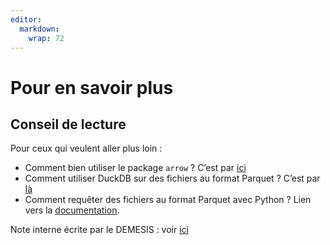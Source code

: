 ```yaml
---
editor: 
  markdown: 
    wrap: 72
---
```


# Pour en savoir plus {.backgroundTitre}

## Conseil de lecture

Pour ceux qui veulent aller plus loin :  

- Comment bien utiliser le package `arrow` ? C’est par [ici](https://book.utilitr.org/03_Fiches_thematiques/Fiche_arrow.html)
- Comment utiliser DuckDB sur des fichiers au format Parquet ? C’est par [là](https://www.icem7.fr/outils/3-explorations-bluffantes-avec-duckdb-1-interroger-des-fichiers-distants/)
- Comment requêter des fichiers au format Parquet avec Python ? Lien vers la [documentation](https://arrow.apache.org/docs/python/parquet.html).

Note interne écrite par le DEMESIS : voir [ici](https://orion.agriculture/confluence/pages/editpage.action?pageId=1178436103)